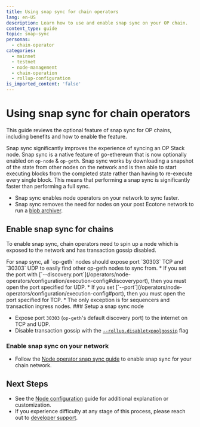 ```yaml
---
title: Using snap sync for chain operators
lang: en-US
description: Learn how to use and enable snap sync on your OP chain.
content_type: guide
topic: snap-sync
personas:
  - chain-operator
categories:
  - mainnet
  - testnet
  - node-management
  - chain-operation
  - rollup-configuration
is_imported_content: 'false'
---
```



# Using snap sync for chain operators

This guide reviews the optional feature of snap sync for OP chains, including benefits and how to enable the feature.

Snap sync significantly improves the experience of syncing an OP Stack node. Snap sync is a native feature of go-ethereum that is now optionally enabled on `op-node` & `op-geth`.
Snap sync works by downloading a snapshot of the state from other nodes on the network and is then able to start executing blocks from the completed state rather than having to re-execute every single block.
This means that performing a snap sync is significantly faster than performing a full sync.

*   Snap sync enables node operators on your network to sync faster.
*   Snap sync removes the need for nodes on your post Ecotone network to run a [blob archiver](/chain-operators/guides/management/blobs).

## Enable snap sync for chains

To enable snap sync, chain operators need to spin up a node which is exposed to the network and has transaction gossip disabled.

<Callout type="info">
For snap sync, all `op-geth` nodes should expose port `30303` TCP and `30303` UDP to easily find other op-geth nodes to sync from. 
  *   If you set the port with [`--discovery.port`](/operators/node-operators/configuration/execution-config#discoveryport), then you must open the port specified for UDP. 
  *   If you set [`--port`](/operators/node-operators/configuration/execution-config#port), then you must open the port specified for TCP.
  *   The only exception is for sequencers and transaction ingress nodes.
</Callout>

<Steps>
  ### Setup a snap sync node

  *   Expose port `30303` (`op-geth`'s default discovery port) to the internet on TCP and UDP.
  *   Disable transaction gossip with the [`--rollup.disabletxpoolgossip`](/operators/node-operators/configuration/execution-config#rollupdisabletxpoolgossip) flag

  ### Enable snap sync on your network

  *   Follow the [Node operator snap sync guide](/operators/node-operators/management/snap-sync#enable-snap-sync-for-your-node) to enable snap sync for your chain network.
</Steps>

## Next Steps

*   See the [Node configuration](/operators/node-operators/configuration/base-config#configuration) guide for additional explanation or customization.
*   If you experience difficulty at any stage of this process, please reach out to [developer support](https://github.com/ethereum-optimism/developers/discussions).
